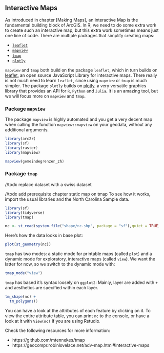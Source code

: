 ## Interactive Maps

As introduced in chapter [Making Maps], an interactive Map is the fundamental building block of ArcGIS. In R, we need to do some extra work to create such an interactive map, but this extra work sometimes means just one line of code. There are multiple packages that simplify creating maps:

- [`leaflet`](https://rstudio.github.io/leaflet/)
- [`mapview`](https://r-spatial.github.io/mapview/)
- [`tmap`](https://github.com/mtennekes/tmap)
- [`plotly`](https://plotly.com/r/)

`mapview` and `tmap` both build on the package `leaflet`, which in turn builds on [leaflet](https://leafletjs.com/), an open source JavaScript Library for interactive maps. There really is not much need to learn `leaflet`, since using `mapview` or `tmap` is much simpler. The package `plotly` builds on [plotly](https://plotly.com/), a very versatile graphics library that provides an API for `R`, `Python` and `Julia`. It is an amazing tool, but we will focus more on `mapview` and `tmap`.



### Package `mapview`

The package `mapview` is highly automated and you get a very decent map when calling the function `mapview::mapview` on your geodata, without any additional arguments.

```r
library(arc2r)
library(sf)
library(raster)
library(mapview)
```

```r
mapview(gemeindegrenzen_zh)
```




### Package `tmap`


//todo replace dataset with a swiss dataset


//todo add prerequisite chapter static map on tmap
To see how it works, import the usual libraries and the North Carolina Sample data.


```r
library(sf)
library(tidyverse)
library(tmap)

nc <- st_read(system.file("shape/nc.shp", package = "sf"),quiet = TRUE)
```

Here's how the data looks in base plot:

```r
plot(st_geometry(nc))
```

`tmap` has two modes: a static mode for printable maps (called `plot`) and a dynamic mode for exploratory, interactive maps (called `view`). We want the latter for now, so we switch to the dynamic mode with: 
```r
tmap_mode("view")
```

`tmap` has based it's syntax loosely on `ggplot2`: Mainly, layer are added with `+` and aesthetics are specified within each layer.
```r
tm_shape(nc) +
  tm_polygons()
```

You can have a look at the attributes of each feature by clicking on it. To view the entire attribute table, you can print `nc` to the console, or have a look at it with `View(nc)` if you are using Rstudio.

Check the following resources for more information:

- https://github.com/mtennekes/tmap
- https://geocompr.robinlovelace.net/adv-map.html#interactive-maps

